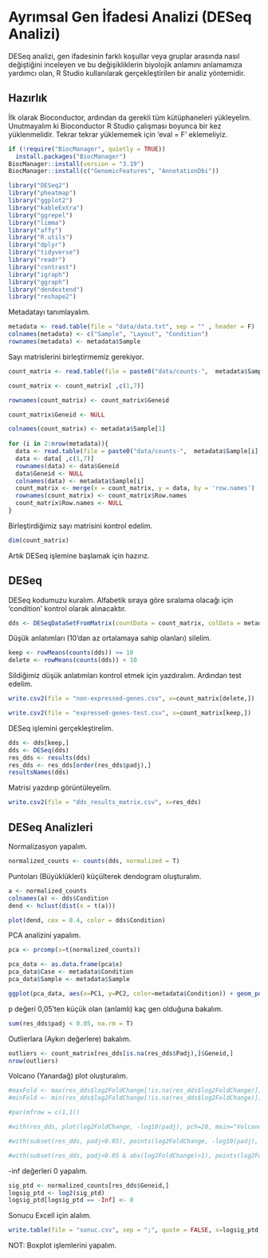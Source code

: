 # Ayrımsal Gen İfadesi Analizi (DESeq Analizi)

DESeq analizi, gen ifadesinin farklı koşullar veya gruplar arasında nasıl değiştiğini inceleyen ve bu değişikliklerin biyolojik anlamını anlamamıza yardımcı olan, R Studio kullanılarak gerçekleştirilen bir analiz yöntemidir.

## Hazırlık

İlk olarak Bioconductor, ardından da gerekli tüm kütüphaneleri yükleyelim. Unutmayalım ki Bioconductor R Studio çalışması boyunca bir kez yüklenmelidir. Tekrar tekrar yüklememek için 'eval = F' eklemeliyiz.

```{r eval = F}
if (!require("BiocManager", quietly = TRUE))
  install.packages("BiocManager")
BiocManager::install(version = "3.19")
BiocManager::install(c("GenomicFeatures", "AnnotationDbi"))
```

```{r}
library("DESeq2")
library("pheatmap")
library("ggplot2")
library("kableExtra")
library("ggrepel")
library("limma")
library("affy")
library("R.utils")
library("dplyr")
library("tidyverse")
library("readr")
library("contrast")
library("igraph")
library("ggraph")
library("dendextend")
library("reshape2")
```

Metadatayı tanımlayalım.

```{r}
metadata <- read.table(file = "data/data.txt", sep = "" , header = F)
colnames(metadata) <- c("Sample", "Layout", "Condition")
rownames(metadata) <- metadata$Sample
```

Sayı matrislerini birleştirmemiz gerekiyor.

```{r}
count_matrix <- read.table(file = paste0("data/counts-",  metadata$Sample[1], "-bwa.txt"), header=T)

count_matrix <- count_matrix[ ,c(1,7)]

rownames(count_matrix) <- count_matrix$Geneid

count_matrix$Geneid <- NULL

colnames(count_matrix) <- metadata$Sample[1]
  
for (i in 2:nrow(metadata)){
  data <- read.table(file = paste0("data/counts-",  metadata$Sample[i], "-bwa.txt"), header=T)
  data <- data[ ,c(1,7)]
  rownames(data) <- data$Geneid
  data$Geneid <- NULL
  colnames(data) <- metadata$Sample[i]
  count_matrix <- merge(x = count_matrix, y = data, by = 'row.names')
  rownames(count_matrix) <- count_matrix$Row.names
  count_matrix$Row.names <- NULL
}

```
Birleştirdiğimiz sayı matrisini kontrol edelim.

```{r}
dim(count_matrix)
```

Artık DESeq işlemine başlamak için hazırız.

## DESeq

DESeq kodumuzu kuralım. Alfabetik sıraya göre sıralama olacağı için 'condition' kontrol olarak alınacaktır.

```{r}
dds <- DESeqDataSetFromMatrix(countData = count_matrix, colData = metadata, design=~Condition)
```

Düşük anlatımları (10'dan az ortalamaya sahip olanları) silelim.

```{r}
keep <- rowMeans(counts(dds)) >= 10
delete <- rowMeans(counts(dds)) < 10
```

Sildiğimiz düşük anlatımları kontrol etmek için yazdıralım. Ardından test edelim.

```{r}
write.csv2(file = "non-expressed-genes.csv", x=count_matrix[delete,])
```

```{r}
write.csv2(file = "expressed-genes-test.csv", x=count_matrix[keep,])
```

DESeq işlemini gerçekleştirelim.

```{r}
dds <- dds[keep,]
dds <- DESeq(dds)
res_dds <- results(dds)
res_dds <- res_dds[order(res_dds$padj),]
resultsNames(dds)
```

Matrisi yazdırıp görüntüleyelim.

```{r}
write.csv2(file = "dds_results_matrix.csv", x=res_dds)
```

## DESeq Analizleri

Normalizasyon yapalım.

```{r}
normalized_counts <- counts(dds, normalized = T)
```

Puntoları (Büyüklükleri) küçülterek dendogram oluşturalım.

```{r}
a <- normalized_counts
colnames(a) <- dds$Condition
dend <- hclust(dist(x = t(a)))

plot(dend, cex = 0.4, color = dds$Condition)
```

PCA analizini yapalım.

```{r}
pca <- prcomp(x=t(normalized_counts))

pca_data <- as.data.frame(pca$x)
pca_data$Case <- metadata$Condition
pca_data$Sample <- metadata$Sample

ggplot(pca_data, aes(x=PC1, y=PC2, color=metadata$Condition)) + geom_point() + theme_bw()
```

p değeri 0,05'ten küçük olan (anlamlı) kaç gen olduğuna bakalım.

```{r}
sum(res_dds$padj < 0.05, na.rm = T)
```

Outlierlara (Aykırı değerlere) bakalım.

```{r}
outliers <- count_matrix[res_dds[is.na(res_dds$Padj),]$Geneid,]
nrow(outliers)
```
Volcano (Yanardağ) plot oluşturalım.

```{r}
#maxFold <- max(res_dds$log2FoldChange[!is.na(res_dds$log2FoldChange)])
#minFold <- min(res_dds$log2FoldChange[!is.na(res_dds$log2FoldChange)])

#par(mfrow = c(1,1))

#with(res_dds, plot(log2FoldChange, -log10(padj), pch=20, main="Volcano plot", xlim=c(minFold, maxFold)))

#with(subset(res_dds, padj<0.05), points(log2FoldChange, -log10(padj), pch=20, col="purple"))

#with(subset(res_dds, padj<0.05 & abs(log2FoldChange)>1), points(log2FoldChange, -log10(padj), pch=20, col="pink"))
```

-inf değerleri 0 yapalım.

```{r}
sig_ptd <- normalized_counts[res_dds$Geneid,]
logsig_ptd <- log2(sig_ptd)
logsig_ptd[logsig_ptd == -Inf] <- 0

```

Sonucu Excell için alalım.

```{r}
write.table(file = "sonuc.csv", sep = ";", quote = FALSE, x=logsig_ptd, dec = ",")
```

NOT: Boxplot işlemlerini yapalım.







